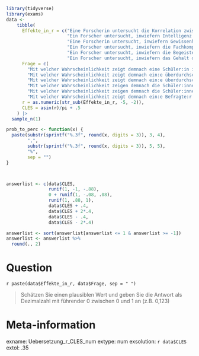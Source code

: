 ```r
library(tidyverse)
library(exams)
data <- 
    tibble(
      Effekte_in_r = c("Eine Forscherin untersucht die Korrelation zwischen der Klassengröße (variiert zwischen 21 und 27 Schülerinnen und Schülern) und dem Ergebnis eines Fachwissenstests. Dazu erhebt sie beide Variablen bei N = 18678 Schülerinnen und Schülern in 778 Klassen und erhält ein Pearson's r von .12.",
                       "Ein Forscher untersucht, inwiefern Intelligenz und Gehalt korreliert sind. Dazu erhebt er beide Variablen bei N = 58678 Studierenden und erhält ein Pearson's r von .33.",
                       "Eine Forscherin untersucht, inwiefern Gewissenhaftigkeit und akademische Leistung korreliert sind. Dazu erhebt sie beide Variablen bei N = 678 Studierenden und erhält ein Pearson's r von .43.",
                       "Ein Forscher untersucht, inwiefern die Fachkompetenz einer Lehrkraft mit dem Lernfortschritt der Schülerinnen und Schüler assoziiert ist. Dazu erfasst er beide Variablen bei N = 142 Lehrkräften und deren Schülerinnen und Schüler und erhält ein Pearson's r von .54.",
                       "Ein Forscher untersucht, inwiefern die Begeisterung für den pädagogischen Beruf mit dem Lernfortschritt der Schülerinnen und Schüler assoziiert ist. Dazu erhebt er beide Variablen bei N = 568 Studierenden und erhält ein Pearson's r von .31.",
                       "Ein Forscher untersucht, inwiefern das Gehalt der Eltern mit dem Gehalt von Befragten korreliert. Dazu erhebt er beide Variablen bei N = 664 Studierenden und erhält ein Pearson's r von .43."),
      Frage = c(
        "Mit welcher Wahrscheinlichkeit zeigt demnach eine Schüler:in in einer überdurchschnittlich großen Klasse eine überdurchschnittlich starke Leistung?",
        "Mit welcher Wahrscheinlichkeit zeigt demnach ein:e überdurchschnittlich intelligente:r Student:in in eine überdurchschnittlich großes Gehalt?",
        "Mit welcher Wahrscheinlichkeit zeigt demnach ein:e überdurchschnittlich gewissenhafte:r Student:in  eine überdurchschnittlich starke akademische Leistung?",
        "Mit welcher Wahrscheinlichkeit zeigen demnach die Schüler:innen einer überdurchschnittlich fachkompetenten Lehrkraft einen überdurchschnittlichen Lernfortschritt?",
        "Mit welcher Wahrscheinlichkeit zeigen demnach die Schüler:innen einer überdurchschnittlich enthusiastischen Lehrkraft einen überdurchschnittlichen Lernfortschritt?",
        "Mit welcher Wahrscheinlichkeit zeigt demnach ein:e Befragte:r mit überdurchschnittlich verdienenden Eltern ein überdurchschnittliches Gehalt?"),
      r = as.numeric(str_sub(Effekte_in_r, -5, -2)),
      CLES = asin(r)/pi + .5
    ) |> 
  sample_n(1)

prob_to_perc <- function(x) {
  paste(substr(sprintf("%.3f", round(x, digits = 3)), 3, 4),
        ",",
        substr(sprintf("%.3f", round(x, digits = 3)), 5, 5),
        "%",
        sep = "")
}



answerlist <- c(data$CLES,
                runif(1, -1, -.88),
                0 + runif(1, -.08, .08),
                runif(1, .88, 1),
                data$CLES + .4, 
                data$CLES + 2*.4,
                data$CLES - .4, 
                data$CLES - 2*.4)

answerlist <- sort(answerlist[answerlist <= 1 & answerlist >= -1])
answerlist <- answerlist %>% 
  round(., 2)
```

Question
========
`r paste(data$Effekte_in_r, data$Frage, sep = " ")`

> Schätzen Sie einen plausiblen Wert und geben Sie die Antwort als Dezimalzahl mit führender 0 zwischen 0 und 1 an (z.B. 0,123)


Meta-information
================
exname: Uebersetzung_r_CLES_num
extype: num
exsolution: `r data$CLES`
extol: .35